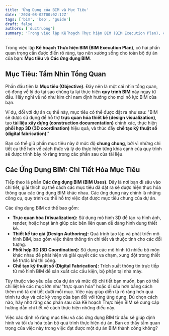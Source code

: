 ```yaml
---
title: 'Ứng Dụng của BIM và Mục Tiêu'
date: '2024-08-02T00:02:12Z'
tags: ['bim', 'bep', 'guide']
draft: false
authors: ['ductruong']
summary: 'Trong việc lập Kế hoạch Thực hiện BIM (BIM Execution Plan), có hai phần quan trọng cần được điền rõ ràng, tạo nên xương sống cho toàn bộ dự án của bạn: Mục tiêu và Các ứng dụng BIM.'
---
```


Trong việc lập **Kế hoạch Thực hiện BIM (BIM Execution Plan)**, có hai phần quan trọng cần được điền rõ ràng, tạo nên xương sống cho toàn bộ dự án của bạn: **Mục tiêu** và **Các ứng dụng BIM**.

## Mục Tiêu: Tầm Nhìn Tổng Quan

Phần đầu tiên là **Mục tiêu (Objective)**. Đây nên là một cái nhìn tổng quan, cô đọng về lý do tại sao chúng ta lại thực hiện **quy trình BIM** này ngay từ đầu. Hãy nghĩ về nó như kim chỉ nam định hướng cho mọi nỗ lực BIM của bạn.

Ví dụ, đối với dự án cụ thể này, mục tiêu có thể được đặt ra như sau: "BIM sẽ được sử dụng để hỗ trợ **trực quan hóa thiết kế (design visualization)**, tạo **tài liệu xây dựng (construction documentation)** chính xác, thực hiện **phối hợp 3D (3D coordination)** hiệu quả, và thúc đẩy **chế tạo kỹ thuật số (digital fabrication)**."

Bạn có thể giữ phần mục tiêu này ở mức độ **chung chung**, bởi vì những chi tiết cụ thể hơn về cách thức và lý do thực hiện từng khía cạnh của quy trình sẽ được trình bày rõ ràng trong các phần sau của tài liệu.

## Các Ứng Dụng BIM: Chi Tiết Hóa Mục Tiêu

Tiếp theo là phần **Các ứng dụng BIM (BIM Uses)**. Đây là nơi bạn đi sâu vào chi tiết, giải thích cụ thể cách các mục tiêu đã đặt ra sẽ được hiện thực hóa thông qua các ứng dụng BIM khác nhau. Các ứng dụng này chính là những công cụ, quy trình cụ thể hỗ trợ việc đạt được mục tiêu chung của dự án.

Các ứng dụng BIM có thể bao gồm:

- **Trực quan hóa (Visualization):** Sử dụng mô hình 3D để tạo ra hình ảnh, render, hoặc hoạt ảnh giúp các bên liên quan dễ dàng hình dung thiết kế.
- **Thiết kế tác giả (Design Authoring):** Quá trình tạo lập và phát triển mô hình BIM, bao gồm việc thêm thông tin chi tiết và thuộc tính cho các đối tượng.
- **Phối hợp 3D (3D Coordination):** Sử dụng các mô hình từ nhiều bộ môn khác nhau để phát hiện và giải quyết các va chạm, xung đột trong thiết kế trước khi thi công.
- **Chế tạo kỹ thuật số (Digital Fabrication):** Trích xuất thông tin trực tiếp từ mô hình BIM để sản xuất các cấu kiện, bộ phận tại nhà máy.

Tùy thuộc vào yêu cầu của dự án và mức độ chi tiết bạn muốn, bạn có thể chỉ liệt kê các mục lớn như "trực quan hóa" hoặc đi sâu hơn bằng cách thêm mô tả chi tiết dưới mỗi mục. Việc này giúp diễn tả rõ ràng hơn quá trình tư duy và các kỳ vọng của bạn đối với từng ứng dụng. Dù chọn cách nào, hãy nhớ rằng các phần sau của Kế hoạch Thực hiện BIM sẽ cung cấp hướng dẫn chi tiết về cách thực hiện những điều này.

Việc xác định rõ ràng mục tiêu và các ứng dụng BIM từ đầu sẽ giúp định hình và tối ưu hóa toàn bộ quá trình thực hiện dự án. Bạn có thấy tầm quan trọng của việc này trong việc đạt được một dự án BIM thành công không?
